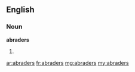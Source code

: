 ==English==
===Noun===
'''abraders'''
# {{plural of|[[abrader]]}}

[[ar:abraders]]
[[fr:abraders]]
[[mg:abraders]]
[[my:abraders]]